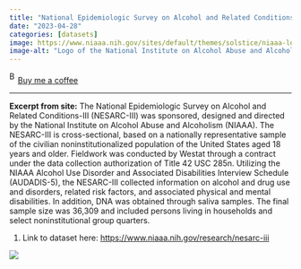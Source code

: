 ```yaml
---
title: "National Epidemiologic Survey on Alcohol and Related Conditions-III (NESARC-III)"
date: "2023-04-28"
categories: [datasets]
image: https://www.niaaa.nih.gov/sites/default/themes/solstice/niaaa-logo.png
image-alt: "Logo of the National Institute on Alcohol Abuse and Alcoholism (NIAAA), featuring a dark gray NIH emblem with a blue arrow outline pointing right, followed by the institute's full name in bold gray text."
---
```


<link href="https://fonts.googleapis.com/css?family=Cookie" rel="stylesheet"><a class="bmc-button" target="_blank" href="https://www.buymeacoffee.com/JoscelinRocha">![Buy me a coffee](https://cdn.buymeacoffee.com/buttons/bmc-new-btn-logo.svg){alt="Buy me a coffee" width="15" height="21"}Buy me a coffee</a>

------------------------------------------------------------------------

**Excerpt from site:** The National Epidemiologic Survey on Alcohol and Related Conditions-III (NESARC-III) was sponsored, designed and directed by the National Institute on Alcohol Abuse and Alcoholism (NIAAA). The NESARC-III is cross-sectional, based on a nationally representative sample of the civilian noninstitutionalized population of the United States aged 18 years and older. Fieldwork was conducted by Westat through a contract under the data collection authorization of Title 42 USC 285n. Utilizing the NIAAA Alcohol Use Disorder and Associated Disabilities Interview Schedule (AUDADIS-5), the NESARC-III collected information on alcohol and drug use and disorders, related risk factors, and associated physical and mental disabilities. In addition, DNA was obtained through saliva samples. The final sample size was 36,309 and included persons living in households and select noninstitutional group quarters.

1.  Link to dataset here: <https://www.niaaa.nih.gov/research/nesarc-iii>

![](https://www.niaaa.nih.gov/sites/default/themes/solstice/niaaa-logo.png)
